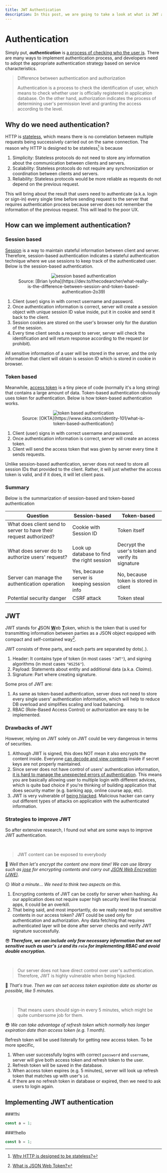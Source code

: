 ```yaml
---
title: JWT Authentication
description: In this post, we are going to take a look at what is JWT authentication and how to implement it
---
```



# Authentication

Simply put, **_authentication_** is <u>a process of checking who the user is</u>.
There are many ways to implement authentication process, and developers need to adopt the appropriate authentication strategy based on service characteristics.

> Difference between authentication and authorization
>
> Authentication is a process to check the identification of user, which means to check whether user is officially registered in application database.
> On the other hand, authorization indicates the process of determining user's permission level and granting the access according to the level.

## Why do we need authentication?

HTTP is [stateless](https://developer.mozilla.org/en-US/docs/Web/HTTP/Overview#http_is_stateless_but_not_sessionless), which means there is no correlation between multiple requests being successively carried out on the same connection.
The reason why HTTP is designed to be stateless[^1] is because

1. Simplicity: Stateless protocols do not need to store any information about the communication between clients and servers.
2. Scalability: Stateless protocols do not require any synchronization or coordination between clients and servers.
3. Reliability: Stateless protocols would be more reliable as requests do not depend on the previous request.

[^1]: [Why HTTP is designed to be stateless?](https://dev.to/codexam/why-is-http-stateless-2m3p)

This will bring about the result that users need to authenticate (a.k.a. login or sign-in) every single time before sending request to the server that requires authentication process
because server does not remember the information of the previous request. This will lead to the poor UX.

## How can we implement authentication?

### Session based

[Session](<https://en.wikipedia.org/wiki/Session_(computer_science)>) is a way to maintain stateful information between client and server.
Therefore, session-based authentication indicates a stateful authentication technique where we use sessions to keep track of the authenticated user.
Below is the session-based authentication.

<center>
  <figure>
    <img
      src="https://res.cloudinary.com/practicaldev/image/fetch/s--jzM6Wq6e--/c_limit%2Cf_auto%2Cfl_progressive%2Cq_auto%2Cw_880/https://cdn-images-1.medium.com/max/800/0%2AP5OxJMihg0S0jyqk.png"
      alt="session based authentication"
    />
    <figcaption>
      Source: [Brian
      Iyoha](https://dev.to/thecodearcher/what-really-is-the-difference-between-session-and-token-based-authentication-2o39)
    </figcaption>
  </figure>
</center>

1. Client (user) signs in with correct username and password.
2. Once authentication information is correct, server will create a session object with unique session ID value inside, put it in cookie and send it back to the client.
3. Session cookies are stored on the user's browser only for the duration of the session.
4. Every time client sends a request to server, server will check the identification and will return response according to the request (or prohibit).

All sensitive information of a user will be stored in the server, and the only information that client will obtain is session ID which is stored in cookie in browser.

### Token based

Meanwhile, [access token](https://www.okta.com/identity-101/access-token/) is a tiny piece of code (normally it's a long string) that contains a large amount of data.
Token-based authentication obviously uses token for authentication. Below is how token-based authentication works.

<center>
  <figure>
    <img
      src="https://www.okta.com/sites/default/files/styles/tinypng/public/media/image/2024-05/TokenBasedAuthentication2.png?itok=NBQGXf8z"
      alt="token based authentication"
    />
    <figcaption>
      Source:
      [OKTA](https://www.okta.com/identity-101/what-is-token-based-authentication/)
    </figcaption>
  </figure>
</center>

1. Client (user) signs in with correct username and password.
2. Once authentication information is correct, server will create an access token.
3. Client will send the access token that was given by server every time it sends requests.

Unlike session-based authentication, server does not need to store all session IDs that provided to the client.
Rather, it will just whether the access token is valid, and if it does, it will let client pass.

### Summary

Below is the summarization of session-based and token-based authentication

| Question                                                          | Session-based                               | Token-based                                       |
| ----------------------------------------------------------------- | ------------------------------------------- | ------------------------------------------------- |
| What does client send to server to have their request authorized? | Cookie with Session ID                      | Token itself                                      |
| What does server do to authorize users' request?                  | Look up database to find the right session  | Decrypt the user's token and verify its signature |
| Server can manage the authentication operation                    | Yes, because server is keeping session info | No, because token is stored in client             |
| Potential security danger                                         | CSRF attack                                 | Token steal                                       |

## JWT

JWT stands for <u>**J**</u>SON <u>**W**</u>eb <u>**T**</u>oken, which is the token that is used for transmitting information between parties as a JSON object equipped with compact and self-contained way[^2].

JWT consists of three parts, and each parts are separated by dots(`.`).

1. Header: It contains type of token (in most cases `"JWT"`), and signing algorithms (in most cases `"HS256"`).
2. Payload: Statements about entity and additional data (a.k.a. _Claims_).
3. Signature: Part where creating signature.

Some pros of JWT are:

1. As same as token-based authentication, server does not need to store every single users' authentication information, which will help to reduce DB overload and simplifies scaling and load balancing.
2. RBAC (Role-Based Access Control) or authorization are easy to be implemented.

### Drawbacks of JWT

However, relying on JWT solely on JWT could be very dangerous in terms of securities.

1. Although JWT is signed, this does NOT mean it also encrypts the content inside. Everyone <u>can decode and view contents</u> inside if secret keys are not properly maintained.
2. Since server does not have control of users' authentication information, <u>it is hard to manage the unexpected errors of authentication</u>.
   This means you are basically allowing user to multiple login with different advices, which is quite bad choice if you're thinking of building application that does security matter (e.g. banking app, online course app, etc).
3. JWT is very vulnerable of <u>being hijacked</u>. Malicious hacker can carry out different types of attacks on application with the authenticated information.

### Strategies to improve JWT

So after extensive research, I found out what are some ways to improve JWT authentication.

<br />

> JWT content can be exposed to everybody

🙋 _Well then let's encrypt the content one more time! We can use library such as [jose](https://github.com/panva/jose?tab=readme-ov-file#jose) for encrypting contents
and carry out [JSON Web Encryption (JWE)](https://www.rfc-editor.org/rfc/rfc7516)._

😐 _Wait a minute... We need to think two aspects on this._

1. Encrypting contents of JWT can be costly for server when hashing. As our application does not require super high security level like financial apps, it could be an overkill.
2. That being said, and most importantly, do we really need to put sensitive contents in our access token? JWT could be used only for authentication and authorization.
   Any data fetching that requires authenticated layer will be done after server checks and verify JWT signature successfully.

😎 **_Therefore, we can include only few necessary information that are not sensitive such as user's `id` and its `role` for implementing RBAC and avoid double encryption._**

<br />

> Our server does not have direct control over user's authentication. Therefore, JWT is highly vulnerable when being hijacked.

🤔 _That's true. Then we can set access token expiration date as shorter as possible, like 5 minutes._

<br />

> That means users should sign-in every 5 minutes, which might be quite cumbersome job for them.

😎 _We can take advantage of refresh token which normally has longer expiration date than access token (e.g. 1 month)._

Refresh token will be used listerally for getting new access token. To be more specific,

1. When user successfully logins with correct `password` and `username`, server will give both access token and refresh token to the user.
2. Refresh token will be saved in the database.
3. When access token expires (e.g. 5 minutes), server will look up refresh token that matches up with user's `id`.
4. If there are no refresh token in database or expired, then we need to ask users to login again.

## Implementing JWT authentication

<Scrollycoding>

###!!hi

```ts
const a = 1;
```

###!!hello

```ts
const b = 1;
```

</Scrollycoding>

[^2]: [What is JSON Web Token?](https://jwt.io/introduction)

